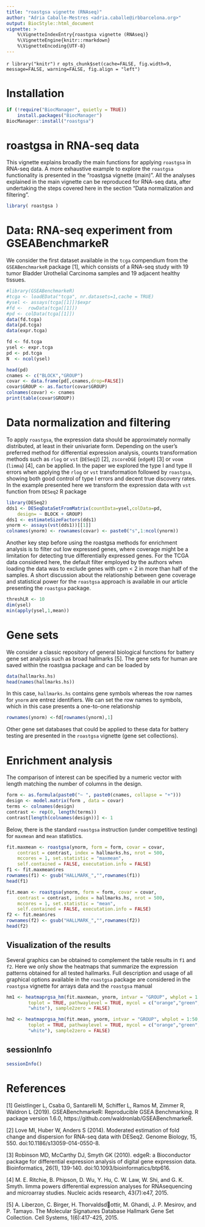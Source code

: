 ```yaml
---
title: "roastgsa vignette (RNAseq)"
author: "Adria Caballe-Mestres <adria.caballe@irbbarcelona.org>"
output: BiocStyle::html_document
vignette: >
    %\VignetteIndexEntry{roastgsa vignette (RNAseq)}
    %\VignetteEngine{knitr::rmarkdown}
    %\VignetteEncoding{UTF-8}
---
```


`r library("knitr")`
`r opts_chunk$set(cache=FALSE, fig.width=9, message=FALSE,
warning=FALSE, fig.align = "left")`


# Installation

```r
if (!require("BiocManager", quietly = TRUE))
    install.packages("BiocManager")
BiocManager::install("roastgsa")

```

# roastgsa in RNA-seq data

This vignette explains broadly the main functions for applying `roastgsa`
in RNA-seq data. A more exhaustive example to explore the `roastgsa`
functionality is presented in the "roastgsa vignette (main)". All the analyses
explained in the main vignette can be reproduced for RNA-seq data, after
undertaking the steps covered here in the section
"Data normalization and filtering".

```r
library( roastgsa )
```

# Data: RNA-seq experiment from GSEABenchmarkeR
We consider the first dataset available in the `tcga` compendium
from the `GSEABenchmarkeR` package [1], which consists of a RNA-seq study
with 19 tumor Bladder Urothelial Carcinoma samples and 19 adjacent
healthy tissues.
```r
#library(GSEABenchmarkeR)
#tcga <- loadEData("tcga", nr.datasets=1,cache = TRUE)
#ysel <- assays(tcga[[1]])$expr
#fd <-  rowData(tcga[[1]])
#pd <- colData(tcga[[1]])
data(fd.tcga)
data(pd.tcga)
data(expr.tcga)

fd <- fd.tcga
ysel <- expr.tcga
pd <- pd.tcga
N  <- ncol(ysel)

head(pd)
cnames <- c("BLOCK","GROUP")
covar <- data.frame(pd[,cnames,drop=FALSE])
covar$GROUP <- as.factor(covar$GROUP)
colnames(covar) <- cnames
print(table(covar$GROUP))
```

# Data normalization and filtering
To apply `roastgsa`, the expression data should be approximately normally
distributed, at least in their univariate form. Depending on the user's
preferred method for differential expression analysis, counts transformation
methods such as `rlog` or `vst` (`DESeq2`) [2], `zscoreDGE` (`edgeR`) [3] or
`voom` (`limma`) [4], can be applied. In the paper we explored the type I
and type II errors when applying the `rlog` or `vst` transformation followed by
`roastgsa`, showing both good control of type I errors and decent true
discovery rates. In the example presented here we transform the expression
data with `vst` function from `DESeq2` R package

```r
library(DESeq2)
dds1 <- DESeqDataSetFromMatrix(countData=ysel,colData=pd,
    design= ~ BLOCK + GROUP)
dds1 <- estimateSizeFactors(dds1)
ynorm <- assays(vst(dds1))[[1]]
colnames(ynorm) <- rownames(covar) <- paste0("s",1:ncol(ynorm))
```
Another key step before using the roastgsa methods for enrichment analysis
is to filter out low expressed genes, where coverage might be a
limitation for detecting true differentially expressed genes. For the
TCGA data considered here, the default filter employed by the authors when
loading the data was to exclude genes with cpm < 2 in  more than half of
the samples. A short discussion about the relationship between gene coverage
and statistical power for the `roastgsa` approach is available in our article
presenting the `roastgsa` package.
```r
threshLR <- 10
dim(ysel)
min(apply(ysel,1,mean))
```

# Gene sets
We consider a classic repository of general biological functions for battery
gene set analysis such as broad hallmarks [5]. The gene sets for human are saved
within the roastgsa package and can be loaded by
```r
data(hallmarks.hs)
head(names(hallmarks.hs))
```
In this case, `hallmarks.hs` contains gene symbols whereas the row
names for `ynorm` are entrez identifiers. We can set the row names to
symbols, which in this case presents a one-to-one relationship
```r
rownames(ynorm) <-fd[rownames(ynorm),1]

```
Other gene set databases that could be applied to these data for battery
testing are presented in the `roastgsa` vignette (gene set collections).

# Enrichment analysis
The comparison of interest can be specified by a numeric vector with
length matching the number of columns in the design.
```r
form <- as.formula(paste0("~ ", paste0(cnames, collapse = "+")))
design <- model.matrix(form , data = covar)
terms <- colnames(design)
contrast <- rep(0, length(terms))
contrast[length(colnames(design))] <- 1
```

Below, there is the standard `roastgsa` instruction (under competitive
testing) for `maxmean` and `mean` statistics.


```r
fit.maxmean <- roastgsa(ynorm, form = form, covar = covar,
    contrast = contrast, index = hallmarks.hs, nrot = 500,
    mccores = 1, set.statistic = "maxmean",
    self.contained = FALSE, executation.info = FALSE)
f1 <- fit.maxmean$res
rownames(f1) <- gsub("HALLMARK_","",rownames(f1))
head(f1)

fit.mean <- roastgsa(ynorm, form = form, covar = covar,
    contrast = contrast, index = hallmarks.hs, nrot = 500,
    mccores = 1, set.statistic = "mean",
    self.contained = FALSE, executation.info = FALSE)
f2 <- fit.mean$res
rownames(f2) <- gsub("HALLMARK_","",rownames(f2))
head(f2)
```

## Visualization of the results
Several graphics can be obtained to complement the table results in
`f1` and `f2`. Here we only show the heatmaps that summarize the
expression patterns obtained for all tested hallmarks. Full description
and usage of all graphical options available in the `roastgsa` package
are considered in the `roastgsa` vignette for arrays data and the
`roastgsa` manual
```r
hm1 <- heatmaprgsa_hm(fit.maxmean, ynorm, intvar = "GROUP", whplot = 1:50,
        toplot = TRUE, pathwaylevel = TRUE, mycol = c("orange","green",
        "white"), sample2zero = FALSE)
```

```r
hm2 <- heatmaprgsa_hm(fit.mean, ynorm, intvar = "GROUP", whplot = 1:50,
        toplot = TRUE, pathwaylevel = TRUE, mycol = c("orange","green",
        "white"), sample2zero = FALSE)
```


## sessionInfo
```r
sessionInfo()
```



# References

[1] Geistlinger L, Csaba G, Santarelli M, Schiffer L, Ramos M, Zimmer R,
Waldron L (2019). GSEABenchmarkeR: Reproducible GSEA Benchmarking. R package
version 1.6.0, https://github.com/waldronlab/GSEABenchmarkeR.

[2] Love MI, Huber W, Anders S (2014). Moderated estimation of fold change
and dispersion for RNA-seq data with DESeq2. Genome Biology, 15, 550.
doi:10.1186/s13059-014-0550-8.

[3] Robinson MD, McCarthy DJ, Smyth GK (2010). edgeR: a Bioconductor package
for differential expression analysis of digital gene expression data.
Bioinformatics, 26(1), 139-140. doi:10.1093/bioinformatics/btp616.

[4] M. E. Ritchie, B. Phipson, D. Wu, Y. Hu, C. W. Law, W. Shi, and
G. K. Smyth. limma powers differential expression analyses for RNAsequencing
and microarray studies. Nucleic acids research, 43(7):e47,
2015.

[5] A. Liberzon, C. Birger, H. Thorvaldsdottir, M. Ghandi, J. P. Mesirov,
and P. Tamayo. The Molecular Signatures Database Hallmark Gene Set
Collection. Cell Systems, 1(6):417-425, 2015.
